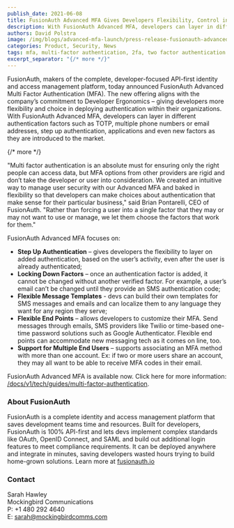 ```yaml
---
publish_date: 2021-06-08 
title: FusionAuth Advanced MFA Gives Developers Flexibility, Control in Deploying Authentication Factors
description: With FusionAuth Advanced MFA, developers can layer in different authentication factors such as TOTP, multiple phone numbers or email addresses, step up authentication, applications and even new factors as they are introduced to the market.
authors: David Polstra
image: /img/blogs/advanced-mfa-launch/press-release-fusionauth-advanced-mfa-gives-developers-flexibility-control-in-deploying-authentication-factors-header-image.png
categories: Product, Security, News
tags: mfa, multi-factor authentication, 2fa, two factor authentication
excerpt_separator: "{/* more */}"
---
```


FusionAuth, makers of the complete, developer-focused API-first identity and access management platform, today announced FusionAuth Advanced Multi Factor Authentication (MFA). The new offering aligns with the company’s commitment to Developer Ergonomics – giving developers more flexibility and choice in deploying authentication within their organizations. With FusionAuth Advanced MFA, developers can layer in different authentication factors such as TOTP, multiple phone numbers or email addresses, step up authentication, applications and even new factors as they are introduced to the market.

{/* more */}

"Multi factor authentication is an absolute must for ensuring only the right people can access data, but MFA options from other providers are rigid and don’t take the developer or user into consideration. We created an intuitive way to manage user security  with our Advanced MFA and baked in flexibility so that developers can make choices about authentication that make sense for their particular business," said Brian Pontarelli, CEO of FusionAuth. "Rather than forcing a user into a single factor that they may or may not want to use or manage, we let them choose the factors that work for them."

FusionAuth Advanced MFA focuses on:

* **Step Up Authentication** – gives developers the flexibility to layer on added authentication, based on the user’s activity, even after the user is already authenticated; 
* **Locking Down Factors** – once an authentication factor is added, it cannot be changed without another verified factor. For example, a user’s email can’t be changed until they provide an SMS authentication code; 
* **Flexible Message Templates** - devs can build their own templates for SMS messages and emails and can localize them to any language they want for any region they serve;
* **Flexible End Points** – allows developers to customize their MFA. Send messages through emails, SMS providers like Twilio or time-based one-time password solutions such as Google Authenticator. Flexible end points can accommodate new messaging tech as it comes on line, too. 
* **Support for Multiple End Users** – supports associating an MFA method with more than one account. Ex: if two or more users share an account, they may all want to be able to receive MFA codes in their email. 

FusionAuth Advanced MFA is available now. Click here for more information: [/docs/v1/tech/guides/multi-factor-authentication](/docs/v1/tech/guides/multi-factor-authentication).

### About FusionAuth

FusionAuth is a complete identity and access management platform that saves development teams time and resources. Built for developers, FusionAuth is 100% API-first and lets devs implement complex standards like OAuth, OpenID Connect, and SAML and build out additional login features to meet compliance requirements. It can be deployed anywhere and integrate in minutes, saving developers wasted hours trying to build home-grown solutions. Learn more at [fusionauth.io](/)

### Contact

Sarah Hawley  
Mockingbird Communications  
P: +1 480 292 4640  
E: sarah@mockingbirdcomms.com

